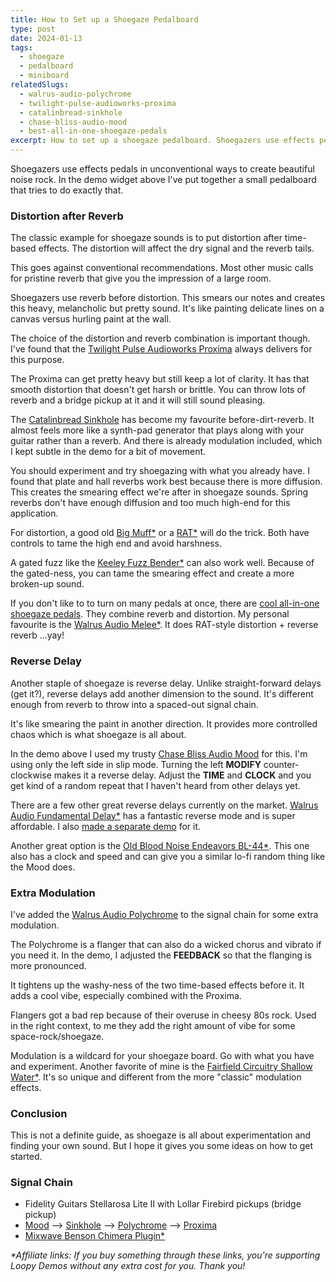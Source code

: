 ```yaml
---
title: How to Set up a Shoegaze Pedalboard
type: post
date: 2024-01-13
tags:
  - shoegaze
  - pedalboard
  - miniboard
relatedSlugs:
  - walrus-audio-polychrome
  - twilight-pulse-audioworks-proxima
  - catalinbread-sinkhole
  - chase-bliss-audio-mood
  - best-all-in-one-shoegaze-pedals
excerpt: How to set up a shoegaze pedalboard. Shoegazers use effects pedals in unconventional ways to create beautiful noise rock. In the demo widget above I've put together a small pedalboard that tries to do exactly that.
---
```



Shoegazers use effects pedals in unconventional ways to create beautiful noise rock. In the demo widget above I've put together a small pedalboard that tries to do exactly that.

### Distortion after Reverb

The classic example for shoegaze sounds is to put distortion after time-based effects. The distortion will affect the dry signal and the reverb tails.

This goes against conventional recommendations. Most other music calls for pristine reverb that give you the impression of a large room.

Shoegazers use reverb before distortion. This smears our notes and creates this heavy, melancholic but pretty sound. It's like painting delicate lines on a canvas versus hurling paint at the wall.

The choice of the distortion and reverb combination is important though. I've found that the [Twilight Pulse Audioworks Proxima](/demos/twilight-pulse-audioworks-proxima) always delivers for this purpose.

The Proxima can get pretty heavy but still keep a lot of clarity. It has that smooth distortion that doesn't get harsh or brittle. You can throw lots of reverb and a bridge pickup at it and it will still sound pleasing.

The [Catalinbread Sinkhole](/demos/catalinbread-sinkhole) has become my favourite before-dirt-reverb. It almost feels more like a synth-pad generator that plays along with your guitar rather than a reverb. And there is already modulation included, which I kept subtle in the demo for a bit of movement.

<PartnerLink
  link="https://sweetwater.sjv.io/0ZgdxM"
  imgSlug="catalinbread-sinkhole"
  partner="sweetwater"
/>

You should experiment and try shoegazing with what you already have. I found that plate and hall reverbs work best because there is more diffusion. This creates the smearing effect we're after in shoegaze sounds. Spring reverbs don't have enough diffusion and too much high-end for this application.

For distortion, a good old [Big Muff\*](https://sweetwater.sjv.io/OrkbeZ) or a [RAT\*](https://sweetwater.sjv.io/g1mGRg) will do the trick. Both have controls to tame the high end and avoid harshness.

A gated fuzz like the [Keeley Fuzz Bender\*](https://sweetwater.sjv.io/Pye6rz) can also work well. Because of the gated-ness, you can tame the smearing effect and create a more broken-up sound.

If you don't like to to turn on many pedals at once, there are [cool all-in-one shoegaze pedals](/posts/best-all-in-one-shoegaze-pedals). They combine reverb and distortion. My personal favourite is the [Walrus Audio Melee\*](https://sweetwater.sjv.io/eK3NR1). It does RAT-style distortion + reverse reverb ...yay!

### Reverse Delay

Another staple of shoegaze is reverse delay. Unlike straight-forward delays (get it?), reverse delays add another dimension to the sound. It's different enough from reverb to throw into a spaced-out signal chain.

It's like smearing the paint in another direction. It provides more controlled chaos which is what shoegaze is all about.

In the demo above I used my trusty [Chase Bliss Audio Mood](/demos/chase-bliss-audio-mood) for this. I'm using only the left side in slip mode. Turning the left **MODIFY** counter-clockwise makes it a reverse delay. Adjust the **TIME** and **CLOCK** and you get kind of a random repeat that I haven't heard from other delays yet.

There are a few other great reverse delays currently on the market. [Walrus Audio Fundamental Delay\*](https://sweetwater.sjv.io/vN5VD3) has a fantastic reverse mode and is super affordable. I also [made a separate demo](/demos/walrus-audio-fundamental-delay) for it.

Another great option is the [Old Blood Noise Endeavors BL-44\*](https://link.perfectcircuit.com/t/v1/8-12626-329078-9759?url=https%3A%2F%2Fwww.perfectcircuit.com%2Fold-blood-noise-bl-44-reverse.html). This one also has a clock and speed and can give you a similar lo-fi random thing like the Mood does.

### Extra Modulation

I've added the [Walrus Audio Polychrome](/demos/walrus-audio-polychrome) to the signal chain for some extra modulation.

<PartnerLink
  link="https://sweetwater.sjv.io/Qya66P"
  imgSlug="walrus-audio-polychrome"
  partner="sweetwater"
/>

The Polychrome is a flanger that can also do a wicked chorus and vibrato if you need it. In the demo, I adjusted the **FEEDBACK** so that the flanging is more pronounced.

It tightens up the washy-ness of the two time-based effects before it. It adds a cool vibe, especially combined with the Proxima.

Flangers got a bad rep because of their overuse in cheesy 80s rock. Used in the right context, to me they add the right amount of vibe for some space-rock/shoegaze.

Modulation is a wildcard for your shoegaze board. Go with what you have and experiment. Another favorite of mine is the [Fairfield Circuitry Shallow Water\*](https://link.perfectcircuit.com/t/v1/8-12626-329078-9759?url=https%3A%2F%2Fwww.perfectcircuit.com%2Ffairfield-circuitry-shallow-water.html). It's so unique and different from the more "classic" modulation effects.

### Conclusion

This is not a definite guide, as shoegaze is all about experimentation and finding your own sound. But I hope it gives you some ideas on how to get started.

### Signal Chain

- Fidelity Guitars Stellarosa Lite II with Lollar Firebird pickups (bridge pickup)
- [Mood](/demos/chase-bliss-audio-mood) --> [Sinkhole](/demos/catalinbread-sinkhole) --> [Polychrome](/demos/walrus-audio-polychrome) --> [Proxima](/demos/twilight-pulse-audioworks-proxima)
- [Mixwave Benson Chimera Plugin\*](https://sweetwater.sjv.io/B0N2PL)

_\*Affiliate links: If you buy something through these links, you're supporting Loopy Demos without any extra cost for you. Thank you!_
